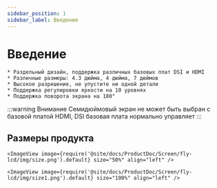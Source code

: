```yaml
---
sidebar_position: 1
sidebar_label: Введение
---
```



# Введение

    * Раздельный дизайн, поддержка различных базовых плат DSI и HDMI
    * Различные размеры: 4.3 дюйма, 4 дюйма, 7 дюймов
    * Высокое разрешение, не упустите ни одной детали
    * Поддержка регулировки яркости на 10 уровнях
    * Поддержка поворота экрана на 180°

:::warning Внимание
Семидюймовый экран не может быть выбран с базовой платой HDMI, DSI базовая плата нормально управляет
:::

## Размеры продукта

    <ImageView image={require('@site/docs/ProductDoc/Screen/fly-lcd/img/size.png').default} size="50%" align="left" />

    <ImageView image={require('@site/docs/ProductDoc/Screen/fly-lcd/img/size1.png').default} size="100%" align="left" />